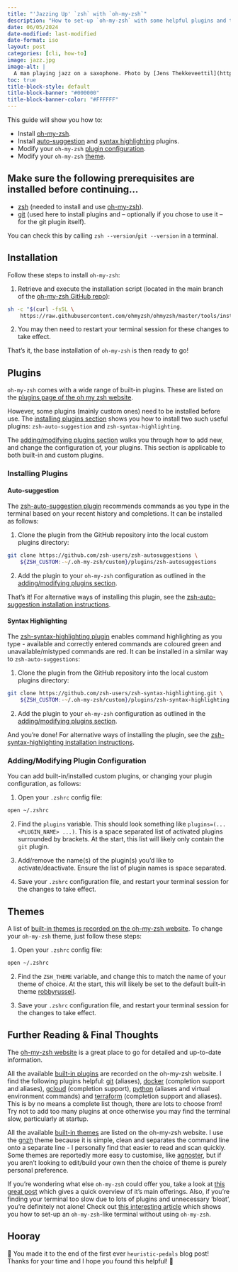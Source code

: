 ```yaml
---
title: "'Jazzing Up' `zsh` with `oh-my-zsh`"
description: "How to set-up `oh-my-zsh` with some helpful plugins and themes."
date: 06/05/2024
date-modified: last-modified
date-format: iso
layout: post
categories: [cli, how-to]
image: jazz.jpg
image-alt: |
  A man playing jazz on a saxophone. Photo by [Jens Thekkeveettil](https://unsplash.com/@jensth?utm_content=creditCopyText&utm_medium=referral&utm_source=unsplash) on [Unsplash](https://unsplash.com/photos/person-playing-saxophone-dBWvUqBoOU8?utm_content=creditCopyText&utm_medium=referral&utm_source=unsplash)
toc: true
title-block-style: default
title-block-banner: "#000000"
title-block-banner-color: "#FFFFFF"
---
```


This guide will show you how to:

::: {.intro-div}

- Install [oh-my-zsh](index.qmd#installation).
- Install [auto-suggestion](index.qmd#auto-suggestion) and [syntax highlighting](index.qmd#syntax-highlighting) plugins.
- Modify your `oh-my-zsh` [plugin configuration](index.qmd#addingmodifying-plugin-configuration).
- Modify your `oh-my-zsh` [theme](index.qmd#themes).

:::

::: {.callout-warning}

## Make sure the following prerequisites are installed before continuing...

- [zsh][zsh] (needed to install and use [oh-my-zsh][oh-my-zsh]).
- [git][git-install] (used here to install plugins and -- optionally if you chose to use it -- for the git plugin itself).

You can check this by calling `zsh --version`/`git --version` in a terminal.

:::

## Installation

Follow these steps to install `oh-my-zsh`:

1. Retrieve and execute the installation script (located in the main branch of the [oh-my-zsh GitHub repo][oh-my-zsh-tools]):

```zsh
sh -c "$(curl -fsSL \
    https://raw.githubusercontent.com/ohmyzsh/ohmyzsh/master/tools/install.sh)"
```

2. You may then need to restart your terminal session for these changes to take effect.

That's it, the base installation of `oh-my-zsh` is then ready to go!

## Plugins

`oh-my-zsh` comes with a wide range of built-in plugins. These are listed on the [plugins page of the oh my zsh website][plugins].

However, some plugins (mainly custom ones) need to be installed before use. The [installing plugins section](index.qmd#installing-plugins) shows you how to install two such useful plugins: `zsh-auto-suggestion` and `zsh-syntax-highlighting`.

The [adding/modifying plugins section](index.qmd#addingmodifying-plugin-configuration) walks you through how to add new, and change the configuration of, your plugins. This section is applicable to both built-in and custom plugins.

### Installing Plugins

#### Auto-suggestion

The [zsh-auto-suggestion plugin][auto-suggest] recommends commands as you type in the terminal based on your recent history and completions. It can be installed as follows:

1. Clone the plugin from the GitHub repository into the local custom plugins directory:

```zsh
git clone https://github.com/zsh-users/zsh-autosuggestions \
    ${ZSH_CUSTOM:-~/.oh-my-zsh/custom}/plugins/zsh-autosuggestions
```

2. Add the plugin to your `oh-my-zsh` configuration as outlined in the [adding/modifying plugins section](index.qmd#addingmodifying-plugin-configuration).

That's it! For alternative ways of installing this plugin, see the [zsh-auto-suggestion installation instructions][auto-suggest-install].

#### Syntax Highlighting

The [zsh-syntax-highlighting plugin][syntax-highlight] enables command highlighting as you type - available and correctly entered commands are coloured green and unavailable/mistyped commands are red. It can be installed in a similar way to `zsh-auto-suggestions`:

1. Clone the plugin from the GitHub repository into the local custom plugins directory:

```zsh
git clone https://github.com/zsh-users/zsh-syntax-highlighting.git \
    ${ZSH_CUSTOM:-~/.oh-my-zsh/custom}/plugins/zsh-syntax-highlighting
```

2. Add the plugin to your `oh-my-zsh` configuration as outlined in the [adding/modifying plugins section](index.qmd#addingmodifying-plugin-configuration).

And you're done! For alternative ways of installing the plugin, see the [zsh-syntax-highlighting installation instructions][syntax-highlight-install].


### Adding/Modifying Plugin Configuration

You can add built-in/installed custom plugins, or changing your plugin configuration, as follows:

1. Open your `.zshrc` config file:

```zsh
open ~/.zshrc
```

2. Find the `plugins` variable. This should look something like `plugins=(... <PLUGIN_NAME> ...)`. This is a space separated list of activated plugins surrounded by brackets. At the start, this list will likely only contain the `git` plugin.

3. Add/remove the name(s) of the plugin(s) you'd like to activate/deactivate. Ensure the list of plugin names is space separated.

4. Save your `.zshrc` configuration file, and restart your terminal session for the changes to take effect.

## Themes

A list of [built-in themes is recorded on the oh-my-zsh website][themes]. To change your `oh-my-zsh` theme, just follow these steps:

1. Open your `.zshrc` config file:

```zsh
open ~/.zshrc
```

2. Find the `ZSH_THEME` variable, and change this to match the name of your theme of choice. At the start, this will likely be set to the default built-in theme [robbyrussell][robbyrussell].

3. Save your `.zshrc` configuration file, and restart your terminal session for the changes to take effect.

## Further Reading & Final Thoughts

The [oh-my-zsh website][oh-my-zsh] is a great place to go for detailed and up-to-date information.

All the available [built-in plugins][plugins] are recorded on the oh-my-zsh website. I find the following plugins helpful: [git][git] (aliases), [docker][docker] (completion support and aliases), [gcloud][gcloud] (completion support), [python][python] (aliases and virtual environment commands) and [terraform][terraform] (completion support and aliases). This is by no means a complete list though, there are lots to choose from! Try not to add too many plugins at once otherwise you may find the terminal slow, particularly at startup.

All the available [built-in themes][themes] are listed on the oh-my-zsh website. I use the [gnzh][gnzh] theme because it is simple, clean and separates the command line onto a separate line - I personally find that easier to read and scan quickly. Some themes are reportedly more easy to customise, like [agnoster][agnoster], but if you aren't looking to edit/build your own then the choice of theme is purely personal preference.

If you're wondering what else `oh-my-zsh` could offer you, take a look at [this great post][oh-my-zsh-post] which gives a quick overview of it's main offerings. Also, if you're finding your terminal too slow due to lots of plugins and unnecessary 'bloat', you're definitely not alone! Check out [this interesting article][zsh-alternative] which shows you how to set-up an `oh-my-zsh`-like terminal without using `oh-my-zsh`.

::: {.callout-tip icon=false}

## Hooray

🎉 You made it to the end of the first ever `heuristic-pedals` blog post! Thanks for your time and I hope you found this helpful! 🎉

:::

[oh-my-zsh]: https://ohmyz.sh
[zsh]: https://github.com/ohmyzsh/ohmyzsh/wiki/Installing-ZSH#zsh
[git-install]: https://github.com/git-guides/install-git
[git]: https://github.com/ohmyzsh/ohmyzsh/tree/master/plugins/git
[docker]: https://github.com/ohmyzsh/ohmyzsh/tree/master/plugins/docker
[gcloud]: https://github.com/ohmyzsh/ohmyzsh/tree/master/plugins/gcloud
[python]: https://github.com/ohmyzsh/ohmyzsh/tree/master/plugins/python
[gnzh]: https://github.com/ohmyzsh/ohmyzsh/wiki/Themes#gnzh
[agnoster]: https://github.com/ohmyzsh/ohmyzsh/wiki/Themes#agnoster
[terraform]: https://github.com/ohmyzsh/ohmyzsh/tree/master/plugins/terraform
[auto-suggest]: https://github.com/zsh-users/zsh-autosuggestions/tree/master
[auto-suggest-install]: https://github.com/zsh-users/zsh-autosuggestions/blob/master/INSTALL.md
[syntax-highlight]: https://github.com/zsh-users/zsh-syntax-highlighting
[syntax-highlight-install]: https://github.com/zsh-users/zsh-syntax-highlighting/blob/master/INSTALL.md
[plugins]: https://github.com/ohmyzsh/ohmyzsh/wiki/Plugins
[themes]: https://github.com/ohmyzsh/ohmyzsh/wiki/Themes
[zsh-alternative]: https://ianyepan.github.io/posts/moving-away-from-ohmyzsh/
[oh-my-zsh-post]: https://dev.to/equiman/why-oh-my-zsh-is-so-cool-31gd
[oh-my-zsh-tools]: https://github.com/ohmyzsh/ohmyzsh/blob/master/tools/install.sh
[robbyrussell]: https://github.com/ohmyzsh/ohmyzsh/wiki/Themes#robbyrussell
